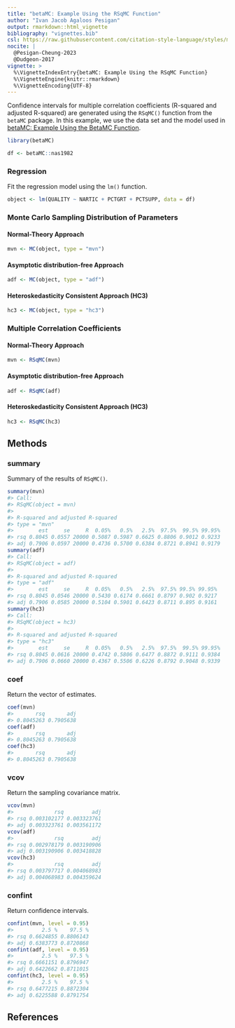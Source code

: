```yaml
---
title: "betaMC: Example Using the RSqMC Function"
author: "Ivan Jacob Agaloos Pesigan"
output: rmarkdown::html_vignette
bibliography: "vignettes.bib"
csl: https://raw.githubusercontent.com/citation-style-language/styles/master/apa.csl
nocite: |
  @Pesigan-Cheung-2023
  @Dudgeon-2017
vignette: >
  %\VignetteIndexEntry{betaMC: Example Using the RSqMC Function}
  %\VignetteEngine{knitr::rmarkdown}
  %\VignetteEncoding{UTF-8}
---
```




Confidence intervals for
multiple correlation coefficients
(R-squared and adjusted R-squared)
are generated using
the `RSqMC()` function from the `betaMC` package.
In this example,
we use the data set and the model used in
[betaMC: Example Using the BetaMC Function](example-beta-mc.html).


``` r
library(betaMC)
```




``` r
df <- betaMC::nas1982
```

### Regression

Fit the regression model using the `lm()` function.


``` r
object <- lm(QUALITY ~ NARTIC + PCTGRT + PCTSUPP, data = df)
```

### Monte Carlo Sampling Distribution of Parameters

#### Normal-Theory Approach


``` r
mvn <- MC(object, type = "mvn")
```

#### Asymptotic distribution-free Approach


``` r
adf <- MC(object, type = "adf")
```

#### Heteroskedasticity Consistent Approach (HC3)


``` r
hc3 <- MC(object, type = "hc3")
```

### Multiple Correlation Coefficients

#### Normal-Theory Approach


``` r
mvn <- RSqMC(mvn)
```

#### Asymptotic distribution-free Approach


``` r
adf <- RSqMC(adf)
```

#### Heteroskedasticity Consistent Approach (HC3)


``` r
hc3 <- RSqMC(hc3)
```

## Methods

### summary

Summary of the results of `RSqMC()`.


``` r
summary(mvn)
#> Call:
#> RSqMC(object = mvn)
#> 
#> R-squared and adjusted R-squared
#> type = "mvn"
#>        est     se     R  0.05%   0.5%   2.5%  97.5%  99.5% 99.95%
#> rsq 0.8045 0.0557 20000 0.5087 0.5987 0.6625 0.8806 0.9012 0.9233
#> adj 0.7906 0.0597 20000 0.4736 0.5700 0.6384 0.8721 0.8941 0.9179
summary(adf)
#> Call:
#> RSqMC(object = adf)
#> 
#> R-squared and adjusted R-squared
#> type = "adf"
#>        est     se     R  0.05%   0.5%   2.5%  97.5% 99.5% 99.95%
#> rsq 0.8045 0.0546 20000 0.5430 0.6174 0.6661 0.8797 0.902 0.9217
#> adj 0.7906 0.0585 20000 0.5104 0.5901 0.6423 0.8711 0.895 0.9161
summary(hc3)
#> Call:
#> RSqMC(object = hc3)
#> 
#> R-squared and adjusted R-squared
#> type = "hc3"
#>        est     se     R  0.05%   0.5%   2.5%  97.5%  99.5% 99.95%
#> rsq 0.8045 0.0616 20000 0.4742 0.5806 0.6477 0.8872 0.9111 0.9384
#> adj 0.7906 0.0660 20000 0.4367 0.5506 0.6226 0.8792 0.9048 0.9339
```

### coef

Return the vector of estimates.


``` r
coef(mvn)
#>       rsq       adj 
#> 0.8045263 0.7905638
coef(adf)
#>       rsq       adj 
#> 0.8045263 0.7905638
coef(hc3)
#>       rsq       adj 
#> 0.8045263 0.7905638
```

### vcov

Return the sampling covariance matrix.


``` r
vcov(mvn)
#>             rsq         adj
#> rsq 0.003102177 0.003323761
#> adj 0.003323761 0.003561172
vcov(adf)
#>             rsq         adj
#> rsq 0.002978179 0.003190906
#> adj 0.003190906 0.003418828
vcov(hc3)
#>             rsq         adj
#> rsq 0.003797717 0.004068983
#> adj 0.004068983 0.004359624
```

### confint

Return confidence intervals.


``` r
confint(mvn, level = 0.95)
#>         2.5 %    97.5 %
#> rsq 0.6624855 0.8806143
#> adj 0.6383773 0.8720868
confint(adf, level = 0.95)
#>         2.5 %    97.5 %
#> rsq 0.6661151 0.8796947
#> adj 0.6422662 0.8711015
confint(hc3, level = 0.95)
#>         2.5 %    97.5 %
#> rsq 0.6477215 0.8872304
#> adj 0.6225588 0.8791754
```

## References
